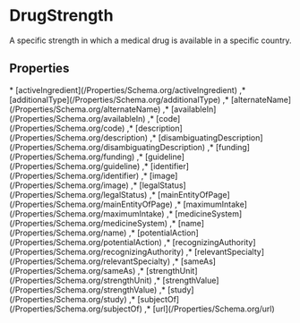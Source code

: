 # DrugStrength

A specific strength in which a medical drug is available in a specific country.

## Properties

<Grid>
* [activeIngredient](/Properties/Schema.org/activeIngredient)
,* [additionalType](/Properties/Schema.org/additionalType)
,* [alternateName](/Properties/Schema.org/alternateName)
,* [availableIn](/Properties/Schema.org/availableIn)
,* [code](/Properties/Schema.org/code)
,* [description](/Properties/Schema.org/description)
,* [disambiguatingDescription](/Properties/Schema.org/disambiguatingDescription)
,* [funding](/Properties/Schema.org/funding)
,* [guideline](/Properties/Schema.org/guideline)
,* [identifier](/Properties/Schema.org/identifier)
,* [image](/Properties/Schema.org/image)
,* [legalStatus](/Properties/Schema.org/legalStatus)
,* [mainEntityOfPage](/Properties/Schema.org/mainEntityOfPage)
,* [maximumIntake](/Properties/Schema.org/maximumIntake)
,* [medicineSystem](/Properties/Schema.org/medicineSystem)
,* [name](/Properties/Schema.org/name)
,* [potentialAction](/Properties/Schema.org/potentialAction)
,* [recognizingAuthority](/Properties/Schema.org/recognizingAuthority)
,* [relevantSpecialty](/Properties/Schema.org/relevantSpecialty)
,* [sameAs](/Properties/Schema.org/sameAs)
,* [strengthUnit](/Properties/Schema.org/strengthUnit)
,* [strengthValue](/Properties/Schema.org/strengthValue)
,* [study](/Properties/Schema.org/study)
,* [subjectOf](/Properties/Schema.org/subjectOf)
,* [url](/Properties/Schema.org/url)

</Grid>


